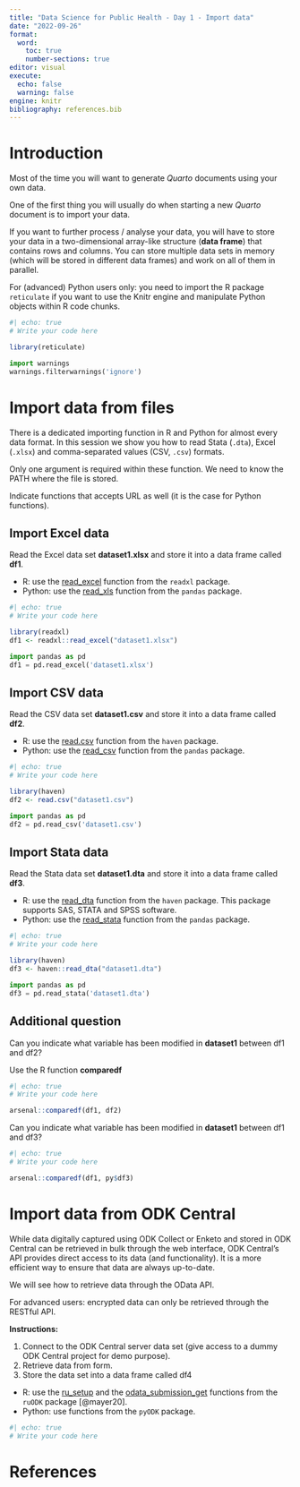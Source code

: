 ```yaml
---
title: "Data Science for Public Health - Day 1 - Import data"
date: "2022-09-26"
format:
  word:
    toc: true
    number-sections: true
editor: visual
execute:
  echo: false
  warning: false
engine: knitr
bibliography: references.bib
---
```


# Introduction

Most of the time you will want to generate *Quarto* documents using your own data.

One of the first thing you will usually do when starting a new *Quarto* document is to import your data.

If you want to further process / analyse your data, you will have to store your data in a two-dimensional array-like structure (**data frame**) that contains rows and columns. You can store multiple data sets in memory (which will be stored in different data frames) and work on all of them in parallel.

::: callout-warning
For (advanced) Python users only: you need to import the R package `reticulate` if you want to use the Knitr engine and manipulate Python objects within R code chunks.

```r
#| echo: true
# Write your code here
```

```r
library(reticulate)
```

```python
import warnings
warnings.filterwarnings('ignore')
```
:::

# Import data from files

There is a dedicated importing function in R and Python for almost every data format. In this session we show you how to read Stata (`.dta`), Excel (`.xlsx`) and comma-separated values (CSV, `.csv`) formats.

Only one argument is required within these function. We need to know the PATH where the file is stored.

Indicate functions that accepts URL as well (it is the case for Python functions).

## Import Excel data

Read the Excel data set **dataset1.xlsx** and store it into a data frame called **df1**.

::: callout-tip
-   R: use the [read_excel](https://readxl.tidyverse.org/reference/read_excel.html) function from the `readxl` package.
-   Python: use the [read_xls](https://pandas.pydata.org/docs/reference/api/pandas.read_excel.html) function from the `pandas` package.
:::

```r
#| echo: true
# Write your code here
```

```r
library(readxl)
df1 <- readxl::read_excel("dataset1.xlsx")
```

```python
import pandas as pd
df1 = pd.read_excel('dataset1.xlsx')
```

## Import CSV data

Read the CSV data set **dataset1.csv** and store it into a data frame called **df2**.

::: callout-tip
-   R: use the [read.csv](https://www.rdocumentation.org/packages/utils/versions/3.6.2/topics/read.table) function from the `haven` package.
-   Python: use the [read_csv](https://pandas.pydata.org/docs/reference/api/pandas.read_csv.html) function from the `pandas` package.
:::

```r
#| echo: true
# Write your code here
```

```r
library(haven)
df2 <- read.csv("dataset1.csv")
```

```python
import pandas as pd
df2 = pd.read_csv('dataset1.csv')
```

## Import Stata data

Read the Stata data set **dataset1.dta** and store it into a data frame called **df3**.

::: callout-tip
-   R: use the [read_dta](https://haven.tidyverse.org/reference/read_dta.html) function from the `haven` package. This package supports SAS, STATA and SPSS software.
-   Python: use the [read_stata](https://pandas.pydata.org/docs/reference/api/pandas.read_stata.html) function from the `pandas` package.
:::

```r
#| echo: true
# Write your code here
```

```r
library(haven)
df3 <- haven::read_dta("dataset1.dta")
```

```python
import pandas as pd
df3 = pd.read_stata('dataset1.dta')
```

## Additional question

Can you indicate what variable has been modified in **dataset1** between df1 and df2?

::: callout-tip
Use the R function **comparedf**
:::

```r
#| echo: true
# Write your code here
```

```r
arsenal::comparedf(df1, df2)
```

Can you indicate what variable has been modified in **dataset1** between df1 and df3?

```r
#| echo: true
# Write your code here
```

```r
arsenal::comparedf(df1, py$df3)
```

# Import data from ODK Central

While data digitally captured using ODK Collect or Enketo and stored in ODK Central can be retrieved in bulk through the web interface, ODK Central's API provides direct access to its data (and functionality). It is a more efficient way to ensure that data are always up-to-date.

We will see how to retrieve data through the OData API.

::: callout-important
For advanced users: encrypted data can only be retrieved through the RESTful API.
:::

**Instructions:**

1.  Connect to the ODK Central server data set (give access to a dummy ODK Central project for demo purpose).
2.  Retrieve data from form.
3.  Store the data set into a data frame called df4

::: callout-tip
-   R: use the [ru_setup](https://docs.ropensci.org/ruODK/reference/ru_setup.html) and the [odata_submission_get](https://docs.ropensci.org/ruODK/reference/odata_submission_get.html) functions from the `ruODK` package [@mayer20].
-   Python: use functions from the `pyODK` package.
:::

```r
#| echo: true
# Write your code here
```

# References
